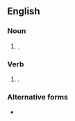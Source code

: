 ==English==

===Noun===
{{head|en|noun plural form}}

# {{plural of|geofence|lang=en}}.

===Verb===
{{head|en|verb form}}

# {{en-third-person singular of|geofence}}.

===Alternative forms===
* {{l|en|geo-fences}}